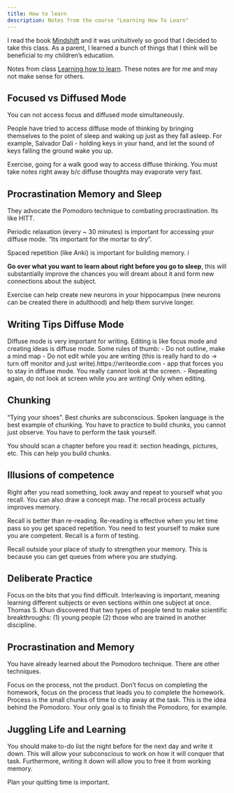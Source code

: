 ```yaml
---
title: How to learn
description: Notes from the course "Learning How To Learn"
---
```


I read the book [Mindshift](https://www.amazon.com/Mindshit-Obstacles-Learning-Discover-Potential/dp/1101982853) and it was unituitively so good that I decided to take this class.  As a parent, I learned a bunch of things that I think will be beneficial to my children's education.

Notes from class [Learning how to learn](https://www.coursera.org/learn/learning-how-to-learn).  These notes are for me and may not make sense for others.

## Focused vs Diffused Mode

You can not access focus and diffused mode simultaneously.  

People have tried to access diffuse mode of thinking by bringing themselves to the point of sleep and waking up just as they fall asleep. For example, Salvador Dali - holding keys in your hand, and let the sound of keys falling the ground wake you up.

Exercise, going for a walk good way to access diffuse thinking.  You must take notes right away b/c diffuse thoughts may evaporate very fast.

## Procrastination Memory and Sleep

They advocate the Pomodoro technique to combating procrastination.  Its like HITT.

Periodic relaxation (every ~ 30 minutes) is important for accessing your diffuse mode. "Its important for the mortar to dry".

Spaced repetition (like Anki) is important for building memory. i

**Go over what you want to learn about right before you go to sleep**, this will substantially improve the chances you will dream about it and form new connections about the subject.  

Exercise can help create new neurons in your hippocampus (new neurons can be created there in adulthood) and help them survive longer.


## Writing Tips Diffuse Mode

Diffuse mode is very important for writing.  Editing is like focus mode and creating ideas is diffuse mode.  Some rules of thumb:
- Do not outline, make a mind map
- Do not edit while you are writing (this is really hard to do -> turn off monitor and just write).https://writeordie.com - app that forces you to stay in diffuse mode. You really cannot look at the screen. 
- Repeating again, do not look at screen while you are writing!  Only when editing. 

## Chunking

"Tying your shoes".  Best chunks are subconscious.  Spoken language is the best example of chunking. You have to practice to build chunks, you cannot just observe.  You have to perform the task yourself.

You should scan a chapter before you read it: section headings, pictures, etc.  This can help you build chunks.

## Illusions of competence

Right after you read something, look away and repeat to yourself what you recall.  You can also draw a concept map.  The recall process actually improves memory.

Recall is better than re-reading.  Re-reading is effective when you let time pass so you get spaced repetition.  You need to test yourself to make sure you are competent.  Recall is a form of testing.

Recall outside your place of study to strengthen your memory.  This is because you can get queues from where you are studying.  

## Deliberate Practice

Focus on the bits that you find difficult.  Interleaving is important, meaning learning different subjects or even sections within one subject at once. Thomas S. Khun discovered that two types of people tend to make scientific breakthroughs: (1) young people (2) those who are trained in another discipline.

## Procrastination and Memory

You have already learned about the Pomodoro technique.  There are other techniques.

Focus on the process, not the product.  Don't focus on completing the homework, focus on the process that leads you to complete the homework.  Process is the small chunks of time to chip away at the task.  This is the idea behind the Pomodoro.  Your only goal is to finish the Pomodoro, for example. 

## Juggling Life and Learning

You should make to-do list the night before for the next day and write it down.  This will allow your subconscious to work on how it will conquer that task.  Furthermore, writing it down will allow you to free it from working memory. 

Plan your quitting time is important.  
